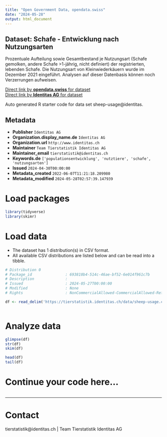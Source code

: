 ```yaml
---
title: "Open Government Data, opendata.swiss"
date: "2024-05-28"
output: html_document
---
```


## Dataset: Schafe - Entwicklung nach Nutzungsarten

Prozentuale Aufteilung sowie Gesamtbestand je Nutzungsart (Schafe gemolken, andere Schafe >1-jährig, nicht definiert) der registrierten, lebenden Schafe. Die Nutzungsart von Kleinwiederkäuern wurde im Dezember 2021 eingeführt. Analysen auf dieser Datenbasis können noch Verzerrungen aufweisen.

[Direct link by **opendata.swiss** for dataset](https://opendata.swiss/de/dataset/schafe-entwicklung-nach-nutzungsarten)<br>
[Direct link by **Identitas AG** for dataset](https://tierstatistik.identitas.ch/)

Auto generated R starter code for data set sheep-usage@identitas.

## Metadata

- **Publisher** `Identitas AG`
- **Organization.display_name.de** `Identitas AG`
- **Organization.url** `http://www.identitas.ch`
- **Maintainer** `Team Tierstatistik Identitas AG`
- **Maintainer_email** `tierstatistik@identitas.ch`
- **Keywords.de** `['populationsentwicklung', 'nutztiere', 'schafe', 'nutzungsarten']`
- **Issued** `2024-04-30T00:00:00`
- **Metadata_created** `2022-06-07T11:21:18.209980`
- **Metadata_modified** `2024-05-28T02:57:39.147939`


# Load packages

```r

library(tidyverse)
library(skimr)

```

# Load data

-   The dataset has 1 distribution(s) in CSV format.
-   All available CSV distributions are listed below and can be read into a tibble.

```r

# Distribution 0
# Package_id               : 693810b4-514c-46ae-bf52-6e014f961c7b
# Description              : 
# Issued                   : 2024-05-27T00:00:00
# Modified                 : None
# Rights                   : NonCommercialAllowed-CommercialAllowed-ReferenceRequired

df <- read_delim('https://tierstatistik.identitas.ch/data/sheep-usage.csv')



```

# Analyze data

```r

glimpse(df)
str(df)
skim(df)

head(df)
tail(df)

```

# Continue your code here...

```r

```

------------------------------------------------------------------------

# Contact

tierstatistik@identitas.ch | Team Tierstatistik Identitas AG
